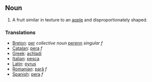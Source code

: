 ==Noun==
#A fruit similar in texture to an [[apple]] and disproportionately shaped.
===Translations===
*[[Breton]]: [[per]] ''collective noun'' [[perenn]] ''singular f''
*[[Catalan]]: [[pera]] ''f''
*[[Greek]]: [[achladi]]
*[[Italian]]: [[pesca]]
*[[Latin]]: [[pyrus]]
*[[Romanian]]: [[pară]] ''f''
*[[Spanish]]: [[pera]] ''f''